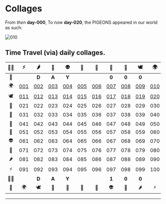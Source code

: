 # Collages

From *then* **day-000**, To *now* **day-020**, the PIGEONS appeared in our world as such:

![010](/_assets/_collages/pigeons-collage.gif)


## Time Travel (via) daily collages.
| 🧟‍♀️ | ⚡️ | 🌶 | 🔫 | 👽 | 📿 | 👑 | 🦌 | 💸 | 🕊 | 🌍 | 🗽 |
|:--:|:--:|:--:|:--:|:--:|:--:|:--:|:--:|:--:|:--:|:--:|:--:|
| 🗽 |   | **D** | **A** | **Y** |   |   | **0** | **0** | **0** |   | 🧟‍♀️ |
| 🌍 | [001] | [002] | [003] | [004] | [005] | [006] | [007] | [008] | [009] | [010] | ⚡️ |
| 🕊 | [011] | [012] | [013] | [014] | [015] | [016] | [017] | [018] | [019] | [020] | 🌶 |
| 💸 | 021 | 022 | 023 | 024 | 025 | 026 | 027 | 028 | 029 | 030 | 🔫 |
| 🦌 | 031 | 032 | 033 | 034 | 035 | 036 | 037 | 038 | 039 | 040 | 👽 |
| 👑 | 041 | 042 | 043 | 044 | 045 | 046 | 047 | 048 | 049 | 050 | 📿 |
| 📿 | 051 | 052 | 053 | 054 | 055 | 056 | 057 | 058 | 059 | 060 | 👑 |
| 👽 | 061 | 062 | 063 | 064 | 065 | 066 | 067 | 068 | 069 | 070 | 🦌 |
| 🔫 | 071 | 072 | 073 | 074 | 075 | 076 | 077 | 078 | 079 | 080 | 💸 |
| 🌶 | 081 | 082 | 083 | 084 | 085 | 086 | 087 | 088 | 089 | 090 | 🕊 |
| ⚡️ | 091 | 092 | 093 | 094 | 095 | 096 | 097 | 098 | 099 | 100 | 🌍 |
| 🧟‍♀️ |   | **D** | **A** | **Y** |   |   | **1** | **0** | **0** |   | 🗽 |
| 🗽 | 🌍 | 🕊 | 💸 | 🦌 | 👑 | 📿 | 👽 | 🔫 | 🌶 | ⚡️ | 🧟‍♀️ |


---


[000]: https://www.pigeons.monster/_assets/_collages/day-000-pigeons-collage.jpeg

[001]: https://www.pigeons.monster/_assets/_collages/day-001-pigeons-collage.jpeg
[002]: https://www.pigeons.monster/_assets/_collages/day-002-pigeons-collage.jpeg
[003]: https://www.pigeons.monster/_assets/_collages/day-003-pigeons-collage.jpeg
[004]: https://www.pigeons.monster/_assets/_collages/day-004-pigeons-collage.jpeg
[005]: https://www.pigeons.monster/_assets/_collages/day-005-pigeons-collage.jpeg
[006]: https://www.pigeons.monster/_assets/_collages/day-006-pigeons-collage.jpeg
[007]: https://www.pigeons.monster/_assets/_collages/day-007-pigeons-collage.jpeg
[008]: https://www.pigeons.monster/_assets/_collages/day-008-pigeons-collage.jpeg
[009]: https://www.pigeons.monster/_assets/_collages/day-009-pigeons-collage.jpeg
[010]: https://www.pigeons.monster/_assets/_collages/day-010-pigeons-collage.jpeg

[011]: https://www.pigeons.monster/_assets/_collages/day-011-pigeons-collage.jpeg
[012]: https://www.pigeons.monster/_assets/_collages/day-012-pigeons-collage.jpeg
[013]: https://www.pigeons.monster/_assets/_collages/day-013-pigeons-collage.jpeg
[014]: https://www.pigeons.monster/_assets/_collages/day-014-pigeons-collage.jpeg
[015]: https://www.pigeons.monster/_assets/_collages/day-015-pigeons-collage.jpeg
[016]: https://www.pigeons.monster/_assets/_collages/day-016-pigeons-collage.jpeg
[017]: https://www.pigeons.monster/_assets/_collages/day-017-pigeons-collage.jpeg
[018]: https://www.pigeons.monster/_assets/_collages/day-018-pigeons-collage.jpeg
[019]: https://www.pigeons.monster/_assets/_collages/day-019-pigeons-collage.jpeg
[020]: https://www.pigeons.monster/_assets/_collages/day-020-pigeons-collage.jpeg

[021]: https://www.pigeons.monster/_assets/_collages/day-021-pigeons-collage.jpeg
[022]: https://www.pigeons.monster/_assets/_collages/day-022-pigeons-collage.jpeg
[023]: https://www.pigeons.monster/_assets/_collages/day-023-pigeons-collage.jpeg
[024]: https://www.pigeons.monster/_assets/_collages/day-024-pigeons-collage.jpeg
[025]: https://www.pigeons.monster/_assets/_collages/day-025-pigeons-collage.jpeg
[026]: https://www.pigeons.monster/_assets/_collages/day-026-pigeons-collage.jpeg
[027]: https://www.pigeons.monster/_assets/_collages/day-027-pigeons-collage.jpeg
[028]: https://www.pigeons.monster/_assets/_collages/day-028-pigeons-collage.jpeg
[029]: https://www.pigeons.monster/_assets/_collages/day-029-pigeons-collage.jpeg
[030]: https://www.pigeons.monster/_assets/_collages/day-030-pigeons-collage.jpeg


[❓]: https://www.pigeons.monster/variants#0-unrevealed
[🧟‍♀️]: https://www.pigeons.monster/variants#1-brainwash-victim
[⚡️]: https://www.pigeons.monster/variants#2-curb-value
[🌶]: https://www.pigeons.monster/variants#3-detox
[🔫]: https://www.pigeons.monster/variants#4-galaxy-blaster
[👽]: https://www.pigeons.monster/variants#5-hello-my-name-is
[📿]: https://www.pigeons.monster/variants#6-holy-rosary
[👑]: https://www.pigeons.monster/variants#7-king-baby
[🦌]: https://www.pigeons.monster/variants#8-moose-sighting
[💸]: https://www.pigeons.monster/variants#9-pay-me
[🕊]: https://www.pigeons.monster/variants#10-rest-in-peace
[🌍]: https://www.pigeons.monster/variants#11-unfuck-the-world
[🗽]: https://www.pigeons.monster/variants#12-zoo-york
[.]: https://www.pigeons.monster/variants#0-unrevealed